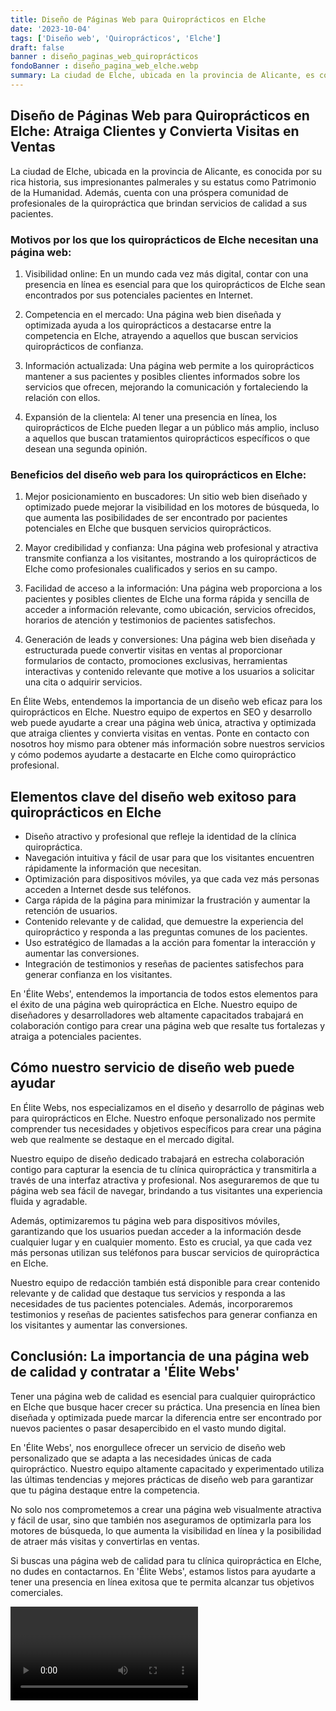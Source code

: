 ```yaml
---
title: Diseño de Páginas Web para Quiroprácticos en Elche
date: '2023-10-04'
tags: ['Diseño web', 'Quiroprácticos', 'Elche']
draft: false
banner : diseño_paginas_web_quiroprácticos
fondoBanner : diseño_pagina_web_elche.webp
summary: La ciudad de Elche, ubicada en la provincia de Alicante, es conocida por su rica historia, sus impresionantes palmerales y su estatus como Patrimonio de la Humanidad. Además, cuenta con una próspera comunidad de profesionales de la quiropráctica que brindan servicios de calidad a sus pacientes.
---
```


## Diseño de Páginas Web para Quiroprácticos en Elche: Atraiga Clientes y Convierta Visitas en Ventas

La ciudad de Elche, ubicada en la provincia de Alicante, es conocida por su rica historia, sus impresionantes palmerales y su estatus como Patrimonio de la Humanidad. Además, cuenta con una próspera comunidad de profesionales de la quiropráctica que brindan servicios de calidad a sus pacientes.

### Motivos por los que los quiroprácticos de Elche necesitan una página web:

1. Visibilidad online: En un mundo cada vez más digital, contar con una presencia en línea es esencial para que los quiroprácticos de Elche sean encontrados por sus potenciales pacientes en Internet.

2. Competencia en el mercado: Una página web bien diseñada y optimizada ayuda a los quiroprácticos a destacarse entre la competencia en Elche, atrayendo a aquellos que buscan servicios quiroprácticos de confianza.

3. Información actualizada: Una página web permite a los quiroprácticos mantener a sus pacientes y posibles clientes informados sobre los servicios que ofrecen, mejorando la comunicación y fortaleciendo la relación con ellos.

4. Expansión de la clientela: Al tener una presencia en línea, los quiroprácticos de Elche pueden llegar a un público más amplio, incluso a aquellos que buscan tratamientos quiroprácticos específicos o que desean una segunda opinión.

### Beneficios del diseño web para los quiroprácticos en Elche:

1. Mejor posicionamiento en buscadores: Un sitio web bien diseñado y optimizado puede mejorar la visibilidad en los motores de búsqueda, lo que aumenta las posibilidades de ser encontrado por pacientes potenciales en Elche que busquen servicios quiroprácticos.

2. Mayor credibilidad y confianza: Una página web profesional y atractiva transmite confianza a los visitantes, mostrando a los quiroprácticos de Elche como profesionales cualificados y serios en su campo.

3. Facilidad de acceso a la información: Una página web proporciona a los pacientes y posibles clientes de Elche una forma rápida y sencilla de acceder a información relevante, como ubicación, servicios ofrecidos, horarios de atención y testimonios de pacientes satisfechos.

4. Generación de leads y conversiones: Una página web bien diseñada y estructurada puede convertir visitas en ventas al proporcionar formularios de contacto, promociones exclusivas, herramientas interactivas y contenido relevante que motive a los usuarios a solicitar una cita o adquirir servicios.

En Élite Webs, entendemos la importancia de un diseño web eficaz para los quiroprácticos en Elche. Nuestro equipo de expertos en SEO y desarrollo web puede ayudarte a crear una página web única, atractiva y optimizada que atraiga clientes y convierta visitas en ventas. Ponte en contacto con nosotros hoy mismo para obtener más información sobre nuestros servicios y cómo podemos ayudarte a destacarte en Elche como quiropráctico profesional.

<GifSeo />

<Cta />

## Elementos clave del diseño web exitoso para quiroprácticos en Elche

- Diseño atractivo y profesional que refleje la identidad de la clínica quiropráctica.
- Navegación intuitiva y fácil de usar para que los visitantes encuentren rápidamente la información que necesitan.
- Optimización para dispositivos móviles, ya que cada vez más personas acceden a Internet desde sus teléfonos.
- Carga rápida de la página para minimizar la frustración y aumentar la retención de usuarios.
- Contenido relevante y de calidad, que demuestre la experiencia del quiropráctico y responda a las preguntas comunes de los pacientes.
- Uso estratégico de llamadas a la acción para fomentar la interacción y aumentar las conversiones.
- Integración de testimonios y reseñas de pacientes satisfechos para generar confianza en los visitantes.

En 'Élite Webs', entendemos la importancia de todos estos elementos para el éxito de una página web quiropráctica en Elche. Nuestro equipo de diseñadores y desarrolladores web altamente capacitados trabajará en colaboración contigo para crear una página web que resalte tus fortalezas y atraiga a potenciales pacientes.

## Cómo nuestro servicio de diseño web puede ayudar

En Élite Webs, nos especializamos en el diseño y desarrollo de páginas web para quiroprácticos en Elche. Nuestro enfoque personalizado nos permite comprender tus necesidades y objetivos específicos para crear una página web que realmente se destaque en el mercado digital.

Nuestro equipo de diseño dedicado trabajará en estrecha colaboración contigo para capturar la esencia de tu clínica quiropráctica y transmitirla a través de una interfaz atractiva y profesional. Nos aseguraremos de que tu página web sea fácil de navegar, brindando a tus visitantes una experiencia fluida y agradable.

Además, optimizaremos tu página web para dispositivos móviles, garantizando que los usuarios puedan acceder a la información desde cualquier lugar y en cualquier momento. Esto es crucial, ya que cada vez más personas utilizan sus teléfonos para buscar servicios de quiropráctica en Elche.

Nuestro equipo de redacción también está disponible para crear contenido relevante y de calidad que destaque tus servicios y responda a las necesidades de tus pacientes potenciales. Además, incorporaremos testimonios y reseñas de pacientes satisfechos para generar confianza en los visitantes y aumentar las conversiones.

## Conclusión: La importancia de una página web de calidad y contratar a 'Élite Webs'

Tener una página web de calidad es esencial para cualquier quiropráctico en Elche que busque hacer crecer su práctica. Una presencia en línea bien diseñada y optimizada puede marcar la diferencia entre ser encontrado por nuevos pacientes o pasar desapercibido en el vasto mundo digital.

En 'Élite Webs', nos enorgullece ofrecer un servicio de diseño web personalizado que se adapta a las necesidades únicas de cada quiropráctico. Nuestro equipo altamente capacitado y experimentado utiliza las últimas tendencias y mejores prácticas de diseño web para garantizar que tu página destaque entre la competencia.

No solo nos comprometemos a crear una página web visualmente atractiva y fácil de usar, sino que también nos aseguramos de optimizarla para los motores de búsqueda, lo que aumenta la visibilidad en línea y la posibilidad de atraer más visitas y convertirlas en ventas.

Si buscas una página web de calidad para tu clínica quiropráctica en Elche, no dudes en contactarnos. En 'Élite Webs', estamos listos para ayudarte a tener una presencia en línea exitosa que te permita alcanzar tus objetivos comerciales.

<Video />

<CtaBot job='Quiroprácticos' city='Elche'/>

<Gmaps query='Elche+españa+maps' />